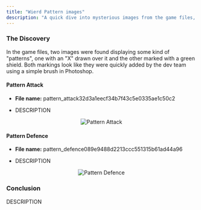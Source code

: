 ```yaml
---
title: "Wierd Pattern images"
description: "A quick dive into mysterious images from the game files, featuring two patterns marked with rough edits that hint at developer intentions."
---
```


### The Discovery

In the game files, two images were found displaying some kind of "patterns", one with an "X" drawn over it and the other marked with a green shield.
Both markings look like they were quickly added by the dev team using a simple brush in Photoshop.

#### Pattern Attack

- **File name:** pattern_attack32d3a1eecf34b7f43c5e0335ae1c50c2

- DESCRIPTION

<div align="center">

![Pattern Attack](https://raw.githubusercontent.com/ThatSINEWAVE/pcw-bughunters/refs/heads/main/images/datamining/Pattern%20Images/pattern_attack32d3a1eecf34b7f43c5e0335ae1c50c2.png)

</div>

#### Pattern Defence

- **File name:** pattern_defence089e9488d2213ccc551315b61ad44a96

- DESCRIPTION

<div align="center">

![Pattern Defence](https://raw.githubusercontent.com/ThatSINEWAVE/pcw-bughunters/refs/heads/main/images/datamining/Pattern%20Images/pattern_defence089e9488d2213ccc551315b61ad44a96.png)

</div>

### Conclusion

DESCRIPTION